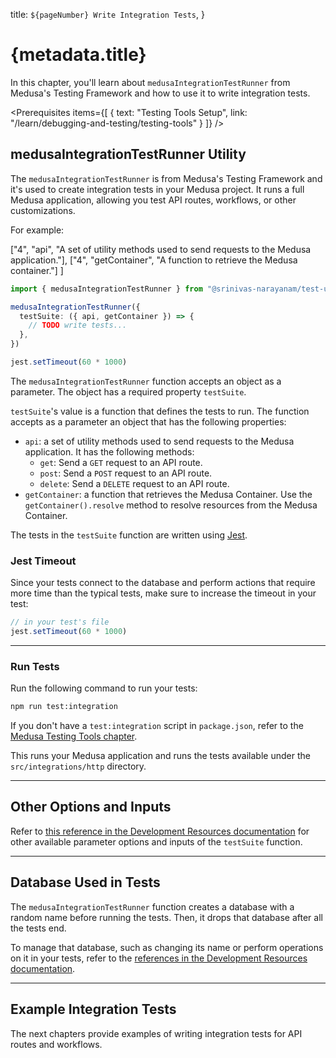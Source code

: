 
  title: `${pageNumber} Write Integration Tests`,
}

# {metadata.title}

In this chapter, you'll learn about `medusaIntegrationTestRunner` from Medusa's Testing Framework and how to use it to write integration tests.

<Prerequisites
  items={[
    {
      text: "Testing Tools Setup",
      link: "/learn/debugging-and-testing/testing-tools"
    }
  ]}
/>

## medusaIntegrationTestRunner Utility

The `medusaIntegrationTestRunner` is from Medusa's Testing Framework and it's used to create integration tests in your Medusa project. It runs a full Medusa application, allowing you test API routes, workflows, or other customizations.

For example:

  ["4", "api", "A set of utility methods used to send requests to the Medusa application."],
  ["4", "getContainer", "A function to retrieve the Medusa container."]
]

```ts title="integration-tests/http/test.spec.ts" highlights={highlights}
import { medusaIntegrationTestRunner } from "@srinivas-narayanam/test-utils"

medusaIntegrationTestRunner({
  testSuite: ({ api, getContainer }) => {
    // TODO write tests...
  },
})

jest.setTimeout(60 * 1000)
```

The `medusaIntegrationTestRunner` function accepts an object as a parameter. The object has a required property `testSuite`.

`testSuite`'s value is a function that defines the tests to run. The function accepts as a parameter an object that has the following properties:

- `api`: a set of utility methods used to send requests to the Medusa application. It has the following methods:
    - `get`: Send a `GET` request to an API route.
    - `post`: Send a `POST` request to an API route.
    - `delete`: Send a `DELETE` request to an API route.
- `getContainer`: a function that retrieves the Medusa Container. Use the `getContainer().resolve` method to resolve resources from the Medusa Container.

The tests in the `testSuite` function are written using [Jest](https://jestjs.io/).

### Jest Timeout

Since your tests connect to the database and perform actions that require more time than the typical tests, make sure to increase the timeout in your test:

```ts title="integration-tests/http/test.spec.ts"
// in your test's file
jest.setTimeout(60 * 1000)
```

---

### Run Tests

Run the following command to run your tests:

```bash npm2yarn
npm run test:integration
```

<Note title="Tip">

If you don't have a `test:integration` script in `package.json`, refer to the [Medusa Testing Tools chapter](../page.mdx#add-test-commands).

</Note>

This runs your Medusa application and runs the tests available under the `src/integrations/http` directory.

---

## Other Options and Inputs

Refer to [this reference in the Development Resources documentation](!resources!/test-tools-reference/medusaIntegrationTestRunner) for other available parameter options and inputs of the `testSuite` function.

---

## Database Used in Tests

The `medusaIntegrationTestRunner` function creates a database with a random name before running the tests. Then, it drops that database after all the tests end.

To manage that database, such as changing its name or perform operations on it in your tests, refer to the [references in the Development Resources documentation](!resources!/test-tools-reference/medusaIntegrationTestRunner).

---

## Example Integration Tests

The next chapters provide examples of writing integration tests for API routes and workflows.
